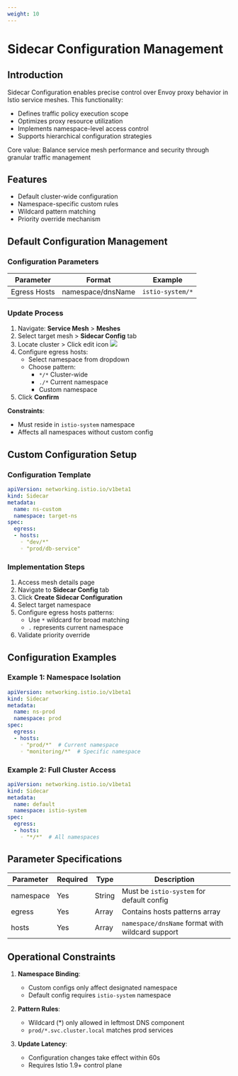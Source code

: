 ```yaml
---
weight: 10
---
```


# Sidecar Configuration Management

## Introduction
Sidecar Configuration enables precise control over Envoy proxy behavior in Istio service meshes. This functionality:

- Defines traffic policy execution scope
- Optimizes proxy resource utilization
- Implements namespace-level access control
- Supports hierarchical configuration strategies

Core value: Balance service mesh performance and security through granular traffic management

## Features
- Default cluster-wide configuration
- Namespace-specific custom rules
- Wildcard pattern matching
- Priority override mechanism

## Default Configuration Management

### Configuration Parameters
| Parameter | Format | Example |
|-----------|--------|---------|
| Egress Hosts | namespace/dnsName | `istio-system/*` |

### Update Process
1. Navigate: **Service Mesh** > **Meshes**
2. Select target mesh > **Sidecar Config** tab
3. Locate cluster > Click edit icon ![](../assets/00pencil.png)
4. Configure egress hosts:
   - Select namespace from dropdown
   - Choose pattern:
     - `*/*` Cluster-wide
     - `./*` Current namespace
     - Custom namespace
5. Click **Confirm**

**Constraints**:
- Must reside in `istio-system` namespace
- Affects all namespaces without custom config

## Custom Configuration Setup

### Configuration Template
```yaml
apiVersion: networking.istio.io/v1beta1
kind: Sidecar
metadata:
  name: ns-custom
  namespace: target-ns
spec:
  egress:
  - hosts:
    ◦ "dev/*"
    ◦ "prod/db-service"
```

### Implementation Steps
1. Access mesh details page
2. Navigate to **Sidecar Config** tab
3. Click **Create Sidecar Configuration**
4. Select target namespace
5. Configure egress hosts patterns:
   - Use `*` wildcard for broad matching
   - `.` represents current namespace
6. Validate priority override

## Configuration Examples

### Example 1: Namespace Isolation
```yaml
apiVersion: networking.istio.io/v1beta1
kind: Sidecar
metadata:
  name: ns-prod
  namespace: prod
spec:
  egress:
  - hosts:
    ◦ "prod/*"  # Current namespace
    ◦ "monitoring/*"  # Specific namespace
```

### Example 2: Full Cluster Access
```yaml
apiVersion: networking.istio.io/v1beta1
kind: Sidecar
metadata:
  name: default
  namespace: istio-system
spec:
  egress:
  - hosts:
    ◦ "*/*"  # All namespaces
```

## Parameter Specifications
| Parameter | Required | Type | Description |
|-----------|----------|------|-------------|
| namespace | Yes | String | Must be `istio-system` for default config |
| egress | Yes | Array | Contains hosts patterns array |
| hosts | Yes | Array | `namespace/dnsName` format with wildcard support |

## Operational Constraints
1. **Namespace Binding**:
   - Custom configs only affect designated namespace
   - Default config requires `istio-system` namespace

2. **Pattern Rules**:
   - Wildcard (*) only allowed in leftmost DNS component
   - `prod/*.svc.cluster.local` matches prod services

3. **Update Latency**:
   - Configuration changes take effect within 60s
   - Requires Istio 1.9+ control plane

